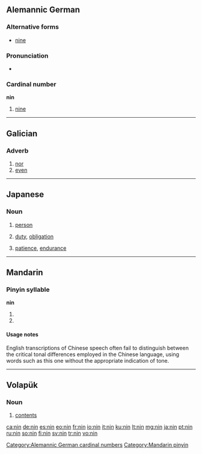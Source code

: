 {{also|nín|nǐn}}
==Alemannic German==

===Alternative forms===
* [[nine]]

===Pronunciation===
* {{IPA|/nin/|lang=gsw}}

===Cardinal number===
'''nin'''

# {{context|Alsatian}} [[nine]]

[[Category:Alemannic German cardinal numbers]]

----

==Galician==

===Adverb===
{{infl|gl|adverb}}

# [[nor]]
# [[even]]

----

==Japanese==

===Noun===
{{ja-noun|r|hira=にん}}

# {{ja-def|人}} [[person]]
# {{ja-def|任}} [[duty]], [[obligation]]
# {{ja-def|忍}} [[patience]], [[endurance]]

----

==Mandarin==

===Pinyin syllable===
'''nin'''

# {{nonstandard spelling of|lang=cmn|sc=Latn|[[nín]]}}
# {{nonstandard spelling of|lang=cmn|sc=Latn|[[nǐn]]}}

====Usage notes====
English transcriptions of Chinese speech often fail to distinguish between the critical tonal differences employed in the Chinese language, using words such as this one without the appropriate indication of tone.

[[Category:Mandarin pinyin]]

----

==Volapük==

===Noun===
{{infl|vo|noun}}

# [[contents]]

[[ca:nin]]
[[de:nin]]
[[es:nin]]
[[eo:nin]]
[[fr:nin]]
[[io:nin]]
[[it:nin]]
[[ku:nin]]
[[lt:nin]]
[[mg:nin]]
[[ja:nin]]
[[pt:nin]]
[[ru:nin]]
[[so:nin]]
[[fi:nin]]
[[sv:nin]]
[[tr:nin]]
[[vo:nin]]